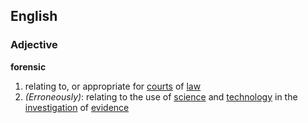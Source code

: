 ==English==
===Adjective===
'''forensic'''
# relating to, or appropriate for [[court]]s of [[law]]
# ''(Erroneously)'': relating to the use of [[science]] and [[technology]] in the [[investigation]] of [[evidence]]